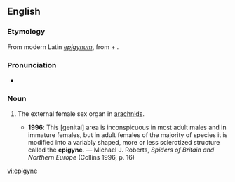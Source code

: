 ==English==
{{wikipedia}}

===Etymology===
From modern Latin ''[[epigynum]]'', from {{etyl|grc|en}} {{term|ἐπί|tr=epi|lang=grc}} + {{term|γυνή||female|tr=gunē|lang=grc}}.

===Pronunciation===
* {{IPA|/ˈɛpɪdʒaɪn/}}

===Noun===
{{en-noun}}

# {{context|zoology}} The external female sex organ in [[arachnids]].
#* '''1996''': This [genital] area is inconspicuous in most adult males and in immature females, but in adult females of the majority of species it is modified into a variably shaped, more or less sclerotized structure called the '''epigyne'''. — Michael J. Roberts, ''Spiders of Britain and Northern Europe'' (Collins 1996, p. 16)

[[vi:epigyne]]